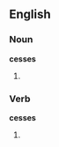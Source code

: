 ==English==

===Noun===
'''cesses'''

# {{plural of|cess}}

===Verb===
'''cesses'''

# {{third person singular of|cess}}